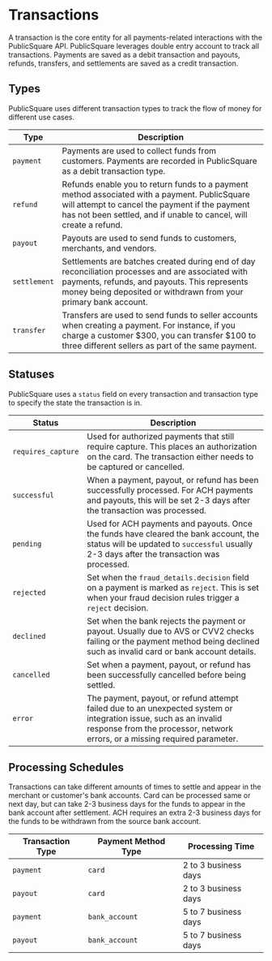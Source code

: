 # Transactions

A transaction is the core entity for all payments-related interactions with the PublicSquare API.
PublicSquare leverages double entry account to track all transactions. Payments are saved as a debit transaction and payouts, refunds, transfers, and settlements are saved as a credit transaction.

## Types

PublicSquare uses different transaction types to track the flow of money for different use cases.

| Type         | Description                                                                                                                                                                                                           |
|--------------|-----------------------------------------------------------------------------------------------------------------------------------------------------------------------------------------------------------------------|
| `payment`    | Payments are used to collect funds from customers. Payments are recorded in PublicSquare as a debit transaction type.                                                                                                 |
| `refund`     | Refunds enable you to return funds to a payment method associated with a payment. PublicSquare will attempt to cancel the payment if the payment has not been settled, and if unable to cancel, will create a refund. |
| `payout`     | Payouts are used to send funds to customers, merchants, and vendors.                                                                                                                                                  |
| `settlement` | Settlements are batches created during end of day reconciliation processes and are associated with payments, refunds, and payouts. This represents money being deposited or withdrawn from your primary bank account. |
| `transfer`   | Transfers are used to send funds to seller accounts when creating a payment. For instance, if you charge a customer $300, you can transfer $100 to three different sellers as part of the same payment.               |

## Statuses

PublicSquare uses a `status` field on every transaction and transaction type to specify the state the transaction is in.

| Status             | Description                                                                                                                                                                                      |
|--------------------|--------------------------------------------------------------------------------------------------------------------------------------------------------------------------------------------------|
| `requires_capture` | Used for authorized payments that still require capture. This places an authorization on the card. The transaction either needs to be captured or cancelled.                                     |
| `successful`       | When a payment, payout, or refund has been successfully processed. For ACH payments and payouts, this will be set 2-3 days after the transaction was processed.                                  |
| `pending`          | Used for ACH payments and payouts. Once the funds have cleared the bank account, the status will be updated to `successful` usually 2-3 days after the transaction was processed.                |
| `rejected`         | Set when the `fraud_details.decision` field on a payment is marked as `reject`. This is set when your fraud decision rules trigger a `reject` decision.                                          |
| `declined`         | Set when the bank rejects the payment or payout. Usually due to AVS or CVV2 checks failing or the payment method being declined such as invalid card or bank account details.                    |
| `cancelled`        | Set when a payment, payout, or refund has been successfully cancelled before being settled.                                                                                                      |
| `error`            | The payment, payout, or refund attempt failed due to an unexpected system or integration issue, such as an invalid response from the processor, network errors, or a missing required parameter. |

## Processing Schedules

Transactions can take different amounts of times to settle and appear in the merchant or customer's bank accounts.
Card can be processed same or next day, but can take 2-3 business days for the funds to appear in the bank account after settlement.
ACH requires an extra 2-3 business days for the funds to be withdrawn from the source bank account.

| Transaction Type | Payment Method Type | Processing Time      |
|------------------|---------------------|----------------------|
| `payment`        | `card`              | 2 to 3 business days |
| `payout`         | `card`              | 2 to 3 business days |
| `payment`        | `bank_account`      | 5 to 7 business days |
| `payout`         | `bank_account`      | 5 to 7 business days |

